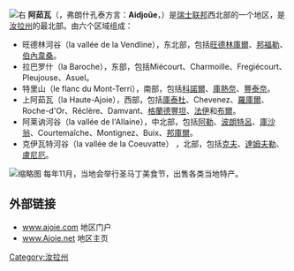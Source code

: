 [[File:Karte_Bezirk_Porrentruy.png|右]]
'''阿茹瓦'''（{{lang-fr|'''Ajoie'''}}，弗朗什孔泰方言：'''Aidjoûe'''，{{lang-de|'''Elsgau'''}}）是[[瑞士联邦|瑞士联邦]]西北部的一个地区，是[[汝拉州|汝拉州]]的最北部。由六个区域组成：
* 旺德林河谷（la vallée de la Vendline），东北部，包括[[旺德林庫爾|旺德林庫爾]]、[[邦福勒|邦福勒]]、[[伯內韋桑|伯內韋桑]]。
* 拉巴罗什（la Baroche），东部，包括Miécourt、Charmoille、Fregiécourt、Pleujouse、Asuel。
* 特里山（le flanc du Mont-Terri），南部，包括[[科諾爾|科諾爾]]、[[庫熱奈|庫熱奈]]、[[豐泰奈|豐泰奈]]。
* 上阿茹瓦（la Haute-Ajoie），西部，包括[[庫泰杜|庫泰杜]]、Chevenez、[[羅庫爾_(汝拉州)|羅庫爾]]、Roche-d'Or、Réclère、Damvant、[[格蘭德豐坦|格蘭德豐坦]]、[[法伊_(汝拉州)|法伊]]和[[布爾_(汝拉州)|布爾]]。
* 阿莱讷河谷（la vallée de l'Allaine），中北部，包括[[阿勒_(汝拉州)|阿勒]]、[[波朗特呂|波朗特呂]]、[[庫沙翁|庫沙翁]]、Courtemaîche、Montignez、Buix、[[邦庫爾_(汝拉州)|邦庫爾]]。
* 克伊瓦特河谷（la vallée de la Coeuvatte） ，北部，包括[[克夫_(汝拉州)|克夫]]、[[達姆夫勒|達姆夫勒]]、[[盧尼厄|盧尼厄]]。
[[File:Ajoie-drapeau.jpg|缩略图]]
每年11月，当地会举行圣马丁美食节，出售各类当地特产。

== 外部链接 ==
*[http://www.ajoie.com www.ajoie.com] 地区门户
*[https://web.archive.org/web/20180613095307/http://www.ajoie.net/ www.Ajoie.net] 地区主页

[[Category:汝拉州|Category:汝拉州]]
